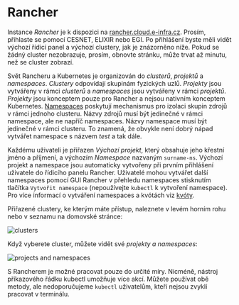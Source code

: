 # Rancher

Instance _Rancher_ je k dispozici na [rancher.cloud.e-infra.cz](https://rancher.cloud.e-infra.cz). Prosím, přihlaste se pomocí CESNET, ELIXIR nebo EGI. 
Po přihlášení byste měli vidět výchozí řídicí panel a výchozí clustery, jak je znázorněno níže. Pokud se žádný cluster nezobrazuje, prosím, obnovte stránku, může trvat až minutu, než se cluster zobrazí.

Svět Rancheru a Kubernetes je organizován do *clusterů*, *projektů* a *namespaces*. *Clustery* odpovídají skupinám fyzických uzlů. *Projekty* jsou vytvářeny v rámci *clusterů* a *namespaces* jsou vytvářeny v rámci *projektů*. *Projekty* jsou konceptem pouze pro Rancher a nejsou nativním konceptem Kubernetes. [Namespaces](https://kubernetes.io/docs/concepts/overview/working-with-objects/namespaces/) poskytují mechanismus pro izolaci skupin zdrojů v rámci jednoho clusteru. Názvy zdrojů musí být jedinečné v rámci namespace, ale ne napříč namespaces. Názvy namespace musí být jedinečné v rámci clusteru. To znamená, že obvykle není dobrý nápad vytvářet namespace s názvem *test* a tak dále.

Každému uživateli je přiřazen *Výchozí projekt*, který obsahuje jeho křestní jméno a příjmení, a výchozím *Namespace* nazvaným `surname-ns`. Výchozí projekt a namespace jsou automaticky vytvořeny při prvním přihlášení uživatele do řídicího panelu Rancher. Uživatelé mohou vytvářet další namespaces pomocí GUI Rancher v přehledu namespaces stisknutím tlačítka `Vytvořit namespace` (nepoužívejte `kubectl` k vytvoření namespace). Pro více informací o vytváření namespaces a kvótách viz [kvóty](quotas).

Přiřazené clustery, ke kterým máte přístup, naleznete v levém horním rohu nebo v seznamu na domovské stránce:

![clusters](/img/ceritsc/cluster1.png)

Když vyberete cluster, můžete vidět své *projekty a namespaces*:

![projects and namespaces](/img/ceritsc/projects.png)

S Rancherem je možné pracovat pouze do určité míry. Nicméně, nástroj příkazového řádku kubectl umožňuje více akcí. Můžete používat obě metody, ale nedoporučujeme `kubectl` uživatelům, kteří nejsou zvyklí pracovat v terminálu.
